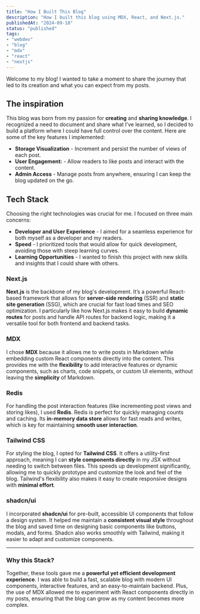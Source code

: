 ```yaml
---
title: "How I Built This Blog"
description: "How I built this blog using MDX, React, and Next.js."
publishedAt: "2024-09-18"
status: "published"
tags: 
- "webdev"
- "blog"
- "mdx"
- "react"
- "nextjs"
---
```


Welcome to my blog! I wanted to take a moment to share the journey that led to its creation and what you can expect from my posts.

## The inspiration

This blog was born from my passion for **creating** and **sharing knowledge**. I recognized a need to document and share what I’ve learned, so I decided to build a platform where I could have full control over the content. Here are some of the key features I implemented:

- **Storage Visualization** - Increment and persist the number of views of each post.
- **User Engagement:** - Allow readers to like posts and interact with the content.
- **Admin Access** - Manage posts from anywhere, ensuring I can keep the blog updated on the go.

## Tech Stack

Choosing the right technologies was crucial for me. I focused on three main concerns:

- **Developer and User Experience** - I aimed for a seamless experience for both myself as a developer and my readers.
- **Speed** - I prioritized tools that would allow for quick development, avoiding those with steep learning curves.
- **Learning Opportunities** - I wanted to finish this project with new skills and insights that I could share with others.

### Next.js

**Next.js** is the backbone of my blog's development. It’s a powerful React-based framework that allows for **server-side rendering** (SSR) and **static site generation** (SSG), which are crucial for fast load times and SEO optimization. I particularly like how Next.js makes it easy to build **dynamic routes** for posts and handle API routes for backend logic, making it a versatile tool for both frontend and backend tasks.

### MDX

I chose **MDX** because it allows me to write posts in Markdown while embedding custom React components directly into the content. This provides me with the **flexibility** to add interactive features or dynamic components, such as charts, code snippets, or custom UI elements, without leaving the **simplicity** of Markdown.

### Redis

For handling the post interaction features (like incrementing post views and storing likes), I used **Redis**. Redis is perfect for quickly managing counts and caching. Its **in-memory data store** allows for fast reads and writes, which is key for maintaining **smooth user interaction**.

### Tailwind CSS

For styling the blog, I opted for **Tailwind CSS**. It offers a utility-first approach, meaning I can **style components directly** in my JSX without needing to switch between files. This speeds up development significantly, allowing me to quickly prototype and customize the look and feel of the blog. Tailwind's flexibility also makes it easy to create responsive designs with **minimal effort**.

### shadcn/ui

I incorporated **shadcn/ui** for pre-built, accessible UI components that follow a design system. It helped me maintain a **consistent visual style** throughout the blog and saved time on designing basic components like buttons, modals, and forms. Shadcn also works smoothly with Tailwind, making it easier to adapt and customize components.

---

### Why this Stack?

Together, these tools gave me a **powerful yet efficient development experience**. I was able to build a fast, scalable blog with modern UI components, interactive features, and an easy-to-maintain backend. Plus, the use of MDX allowed me to experiment with React components directly in my posts, ensuring that the blog can grow as my content becomes more complex.


